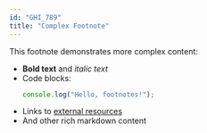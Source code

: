 ```yaml
---
id: "GHI_789"
title: "Complex Footnote"
---
```


This footnote demonstrates more complex content:

- **Bold text** and *italic text*
- Code blocks:
  ```javascript
  console.log("Hello, footnotes!");
  ```
- Links to [external resources](https://example.com)
- And other rich markdown content
